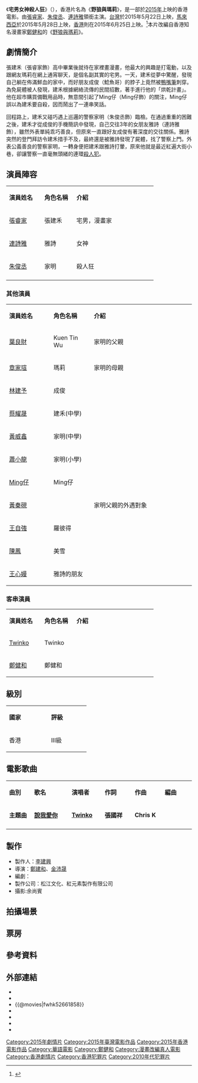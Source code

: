 {{Infobox Film
| name           = 宅男女神殺人狂
| original_name  =When Geek Meets Serial Killer
| image          = 宅男女神殺人狂.jpg
| image_size         =
| caption            = 
| based_on       = 
| 製作人           =
| 導演          
| 編劇           = 
| 主演        
| 製片商         = 松江文化、紅元素製作有限公司
| 發行商         = 
| 片長           = 91分鐘《1時31分》
|產地 = {{TWN}}
| 上映日期       = {{flagicon|ROC}}：{{film date|2015|05|22}}<br />{{flagicon|MYS}}：{{film date|2015|05|28}}<br />{{flagicon|HKG}}：{{film date|2015|06|25}}
| 語言           = [[華語|華語]]、[[台語|台語]]、[[粵語|粵語]]
| hk_name            = 野狼與瑪莉
| tw_name            = 宅男女神殺人狂
 |中國大陸片名 = 野狼與瑪莉
}}

《'''宅男女神殺人狂'''》（{{lang-en|'''''When Geek Meets Serial Killer'''''}}），香港片名為《'''野狼與瑪莉'''》，是一部於[[2015年電影列表|2015年]]上映的香港電影。由[[張睿家|張睿家]]、[[朱俊丞|朱俊丞]]、[[連詩雅|連詩雅]]領銜主演。[[台灣|台灣]]於2015年5月22日上映，[[馬來西亞|馬來西亞]]於2015年5月28日上映，[[香港|香港]]則在2015年6月25日上映。<ref>{{cite news|author=|title=網路社群衝人氣 電影宅男女神殺人狂五月上映|url=http://tw.twent.chinayes.com/Content/20150504/KKIWD7Z72A5.shtml|accessdate=2015-05-04|newspaper=Yes娛樂新聞|date=2015-05-04|deadurl=yes|archiveurl=https://web.archive.org/web/20150518094210/http://tw.twent.chinayes.com/Content/20150504/KKIWD7Z72A5.shtml|archivedate=2015-05-18}}</ref>本片改編自香港知名漫畫家[[鄭健和|鄭健和]]的《[[野狼與瑪莉|野狼與瑪莉]]》。

== 劇情簡介 == 	

張建禾（張睿家飾）高中畢業後就待在家裡畫漫畫，他最大的興趣是打電動，以及跟網友瑪莉在網上通宵聊天，是個名副其實的宅男。一天，建禾從夢中驚醒，發現自己躺在佈滿鮮血的家中，而好朋友成俊（鯰魚哥）的脖子上竟然被[[鴨嘴筆|鴨嘴筆]]刺穿。為免屍體被人發現，建禾根據網絡流傳的民間招數，著手進行他的「烘乾計畫」。他在超市購買備戰用品時，無意間引起了Ming仔（Ming仔飾）的關注，Ming仔誤以為建禾要自殺，因而鬧出了一連串笑話。

回程路上，建禾又碰巧遇上巡邏的警察家明（朱俊丞飾）臨檢。在通過重重的困難之後，建禾才從成俊的手機簡訊中發現，自己交往3年的女朋友雅詩（連詩雅飾），雖然外表單純乖巧善良，但原來一直跟好友成俊有著深度的交往關係。雅詩突然的登門拜訪令建禾措手不及，最終還是被雅詩發現了屍體，找了警察上門。外表公義善良的警察家明，一轉身便把建禾跟雅詩打暈，原來他就是最近紅遍大街小巷，卻讓警察一直毫無頭緒的連環[[殺人犯|殺人犯]]。

== 演員陣容 ==
{|class="wikitable" width="60%"
|- style="background:#AFC7BA; color:snow" align=center
|style="width:22%"|'''演員姓名'''||style="width:20%"|'''角色名稱'''||style="width:50%"|'''介紹'''
|-
! [[張睿家|張睿家]]
! 張建禾
| 宅男，漫畫家
|-
! [[連詩雅|連詩雅]]
! 雅詩
| 女神
|-
! [[朱俊丞|朱俊丞]]
! 家明
| 殺人狂
|-
|}
=== 其他演員 ===
{|class="wikitable" width="60%"
|- style="background:#AFC7BA; color:snow" align=center
|style="width:22%"|'''演員姓名'''||style="width:20%"|'''角色名稱'''||style="width:50%"|'''介紹'''
|-
! [[葉良財|葉良財]]
! Kuen Tin Wu
| 家明的父親
|-
! [[章家瑄|章家瑄]]
! 瑪莉
| 家明的母親
|-
! [[林建予|林建予]]
! 成俊
| 
|-
! [[蔡耀晟|蔡耀晟]]
! 建禾(中學)
| 
|-
! [[黃威鑫|黃威鑫]]
! 家明(中學)
| 
|-
! [[蕭小龍|蕭小龍]]
! 家明(小學)
| 
|-
! [[Ming仔|Ming仔]]
! Ming仔
| 
|-
! [[黃秦硯|黃秦硯]]
! 
| 家明父親的外遇對象
|-
! [[王自強_(台灣演員)|王自強]]
! 羅彼得
| 
|-
! [[陳鳳|陳鳳]]
! 美雪
| 
|-
! [[王心嫚|王心嫚]]
! 雅詩的朋友
| 
|}

=== 客串演員 ===
{|class="wikitable" width="60%"
|- style="background:#AFC7BA; color:snow" align=center
|style="width:22%"|'''演員姓名'''||style="width:20%"|'''角色名稱'''||style="width:50%"|'''介紹'''
|-
! [[Twinko|Twinko]]
! Twinko
| 
|-
! [[鄭健和|鄭健和]]
! 鄭健和
|
|}


== 級別 ==
{|class="wikitable" width="75%"
|- style="background:#AFC7BA; color:snow" align=center
|style="width:24%"|'''國家'''||style="width:22%"|'''評級'''
|-
|香港||III級
|}

== 電影歌曲 ==
{|class="wikitable" style="text-align:center;width:80%"
|- style="width:100%; background:green; color:snow"
|style="width:10%"|'''曲別'''||style="width:15%"|'''歌名'''||style="width:10%"|'''演唱者'''||style="width:12%"|'''作詞'''||style="width:12%"|'''作曲'''||style="width:12%"|'''編曲'''
|-
|'''主題曲'''||'''[[Twinko_(專輯)#曲目|說我愛你]]'''||'''[[Twinko|Twinko]]'''||'''張國祥'''||colspan=2|'''Chris K'''
|-
|}

== 製作 ==
*製作人：[[李建興|李建興]]
*導演：[[鄭建和|鄭建和]]、[[金沛晟|金沛晟]]
*編劇：
*製作公司：松江文化、紅元素製作有限公司
*攝影:余尚賓

== 拍攝場景 ==

== 票房 ==

== 參考資料 ==
{{reflist}}

== 外部連結 ==
* {{facebook|WGMSK}}
*{{Yahoomovie id|5643}}	
*{{@movies|fwhk52661858}}
*{{douban}}
*{{Mtime|220842}}
*{{hkmdb title|17673}}
*{{imdb title|4828620}}

{{Portal bar|台灣|電影}}
[[Category:2015年劇情片|Category:2015年劇情片]]
[[Category:2015年臺灣電影作品|Category:2015年臺灣電影作品]]
[[Category:2015年香港電影作品|Category:2015年香港電影作品]]
[[Category:華語電影|Category:華語電影]]
[[Category:鄭健和|Category:鄭健和]]
[[Category:漫畫改編真人電影|Category:漫畫改編真人電影]]
[[Category:香港劇情片|Category:香港劇情片]]
[[Category:香港犯罪片|Category:香港犯罪片]]
[[Category:2010年代犯罪片|Category:2010年代犯罪片]]